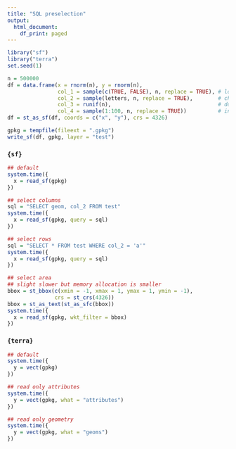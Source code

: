 ```yaml
---
title: "SQL preselection"
output:
  html_document:
    df_print: paged
---
```


```r
library("sf")
library("terra")
set.seed(1)
```

```r
n = 500000
df = data.frame(x = rnorm(n), y = rnorm(n),
                col_1 = sample(c(TRUE, FALSE), n, replace = TRUE), # logical
                col_2 = sample(letters, n, replace = TRUE),        # character
                col_3 = runif(n),                                  # double
                col_4 = sample(1:100, n, replace = TRUE))          # integer
df = st_as_sf(df, coords = c("x", "y"), crs = 4326)

gpkg = tempfile(fileext = ".gpkg")
write_sf(df, gpkg, layer = "test")
```

### `{sf}`

```r
## default
system.time({
  x = read_sf(gpkg)
})
```

```r
## select columns
sql = "SELECT geom, col_2 FROM test"
system.time({
  x = read_sf(gpkg, query = sql)
})
```

```r
## select rows
sql = "SELECT * FROM test WHERE col_2 = 'a'"
system.time({
  x = read_sf(gpkg, query = sql)
})
```

```r
## select area
## slight slower but memory allocation is smaller
bbox = st_bbox(c(xmin = -1, xmax = 1, ymax = 1, ymin = -1),
               crs = st_crs(4326))
bbox = st_as_text(st_as_sfc(bbox))
system.time({
  x = read_sf(gpkg, wkt_filter = bbox)
})
```

### `{terra}`

```r
## default
system.time({
  y = vect(gpkg)
})
```

```r
## read only attributes
system.time({
  y = vect(gpkg, what = "attributes")
})
```

```r
## read only geometry
system.time({
  y = vect(gpkg, what = "geoms")
})
```
